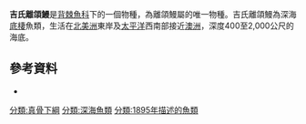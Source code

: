 {{Italic title}}
{{Speciesbox 
| name = 吉氏離頜鰻
| image = Lipogenys gillii.jpg
| parent_authority = {{le|喬治·布朗·古德|George Brown Goode|Goode}} & {{le|塔爾頓·霍夫曼·賓|Tarleton Hoffman Bean|T. H. Bean}}, 1895
| taxon = Lipogenys gillii
| authority = {{le|喬治·布朗·古德|George Brown Goode|Goode}} & {{le|塔爾頓·霍夫曼·賓|Tarleton Hoffman Bean|T. H. Bean}}, 1895
| synonyms = 
* ''Lipogenys plaxae'' <small>Sheiko 1988</small>
| synonyms_ref=<ref>{{cite journal |last1=Van Der Laan |first1=Richard |last2=Eschmeyer |first2=William N. |last3=Fricke |first3=Ronald |title=Family-group names of Recent fishes |journal=Zootaxa |date=11 November 2014 |volume=3882 |issue=1 |pages=1–230 |doi=10.11646/zootaxa.3882.1.1 |pmid=25543675 |doi-access=free }}</ref><ref name=FB>{{Cite web|last1=Froese|first1=R.|last2=Pauly|first2=D.|year=2017|title=Notacanthidae|url=http://www.fishbase.se/Summary/FamilySummary.php?ID=73|website=[[FishBase|FishBase]] version (02/2017)|accessdate=18 May 2017|archive-date=2020-08-15|archive-url=https://web.archive.org/web/20200815081830/https://www.fishbase.se/Summary/FamilySummary.php?ID=73|dead-url=no}}</ref>
}}

'''吉氏離頜鰻'''是[[背棘魚科|背棘魚科]]下的一個物種，為離頜鰻屬的唯一物種。吉氏離頜鰻為深海[[底棲生物|底棲]]魚類，生活在[[北美洲|北美洲]]東岸及[[太平洋|太平洋]]西南部接近[[澳洲|澳洲]]，深度400至2,000公尺的海底。

== 參考資料 ==
<references />
*{{FishBase |genus= Lipogenys|species= gillii| month = June| year = 2011}}
{{海鰱總目}}
{{Taxonbar|from=Q141357}}

[[分類:真骨下綱|分類:真骨下綱]]
[[分類:深海魚類|分類:深海魚類]]
[[分類:1895年描述的魚類|分類:1895年描述的魚類]]


{{fish-stub}}